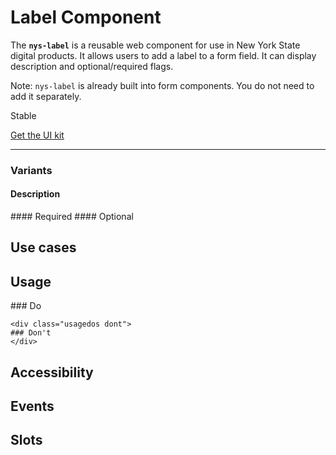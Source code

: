 
<Meta of={NysLabelStories} title="Components/Select/Documentation" />


# Label **Component**
The **`nys-label`** is a reusable web component for use in New York State digital products. It allows users to add a label to a form field. It can display description and optional/required flags.

Note: `nys-label` is already built into form components. You do not need to add it separately.

<p class="pill stable">Stable</p>

<p class="pill uikit"><a href="#">Get the UI kit</a></p>

***

<Canvas of={NysLabelStories.Basic} />

<Controls />

### Variants

#### Description
<Canvas of={NysLabelStories.Description} />
#### Required
<Canvas of={NysLabelStories.Required} />
#### Optional
<Canvas of={NysLabelStories.Optional} />

## Use cases    


## Usage

<div class="usage-wrapper">
    <div class="usagedos do">
    ### Do
    </div>

    <div class="usagedos dont">
    ### Don't
    </div>
</div>

## Accessibility

## Events

## Slots
